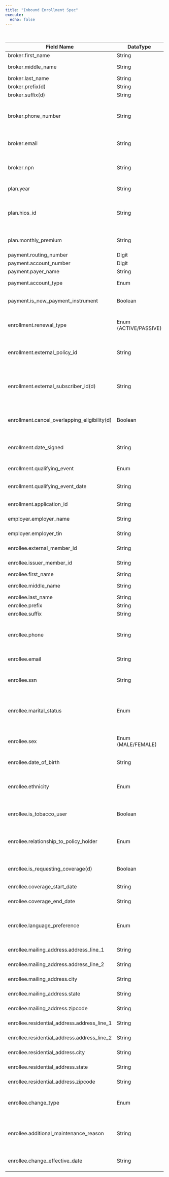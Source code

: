 ```yaml
---
title: "Inbound Enrollment Spec"
execute:
  echo: false
---
```

+----------------------------------------------+-----------------------+-----------------------------------------------------------------------------------------------------------------+--------------------------------------------------+---------------------------------------------------------------------+----------+------------+
| Field Name                                   | DataType              | Description                                                                                                     | Format                                           | Example                                                             | Length   | Required   |
+==============================================+=======================+=================================================================================================================+==================================================+=====================================================================+==========+============+
| broker.first_name                            | String                | Broker First Name                                                                                               |                                                  |                                                                     | 50       | N          |
+----------------------------------------------+-----------------------+-----------------------------------------------------------------------------------------------------------------+--------------------------------------------------+---------------------------------------------------------------------+----------+------------+
| broker.middle_name                           | String                | Broker Middle Name                                                                                              |                                                  |                                                                     | 50       | N          |
+----------------------------------------------+-----------------------+-----------------------------------------------------------------------------------------------------------------+--------------------------------------------------+---------------------------------------------------------------------+----------+------------+
| broker.last_name                             | String                | Broker Last Name                                                                                                |                                                  |                                                                     | 50       | N          |
+----------------------------------------------+-----------------------+-----------------------------------------------------------------------------------------------------------------+--------------------------------------------------+---------------------------------------------------------------------+----------+------------+
| broker.prefix(d)                             | String                | Broker Prefix                                                                                                   |                                                  |                                                                     | 4        | N          |
+----------------------------------------------+-----------------------+-----------------------------------------------------------------------------------------------------------------+--------------------------------------------------+---------------------------------------------------------------------+----------+------------+
| broker.suffix(d)                             | String                | Broker Suffix                                                                                                   |                                                  |                                                                     | 4        | N          |
+----------------------------------------------+-----------------------+-----------------------------------------------------------------------------------------------------------------+--------------------------------------------------+---------------------------------------------------------------------+----------+------------+
| broker.phone_number                          | String                | Broker's phone number                                                                                           | Valid 10-digit Phone Number (No delimiters)      | 5109027836                                                          | 15       | N          |
+----------------------------------------------+-----------------------+-----------------------------------------------------------------------------------------------------------------+--------------------------------------------------+---------------------------------------------------------------------+----------+------------+
| broker.email                                 | String                | Broker's email address                                                                                          | Valid Email Format (No delimiters)               | john@test.com                                                       | 50       | N          |
+----------------------------------------------+-----------------------+-----------------------------------------------------------------------------------------------------------------+--------------------------------------------------+---------------------------------------------------------------------+----------+------------+
| broker.npn                                   | String                | Broker's National Producer Number - required for enrollee attribution                                           | Valid 9-digit NPN (No delimiters)                | 123530000                                                           | 25       | N          |
+----------------------------------------------+-----------------------+-----------------------------------------------------------------------------------------------------------------+--------------------------------------------------+---------------------------------------------------------------------+----------+------------+
| plan.year                                    | String                | Plan Year                                                                                                       | Valid plan year                                  | 2025                                                                | 4        | Y          |
+----------------------------------------------+-----------------------+-----------------------------------------------------------------------------------------------------------------+--------------------------------------------------+---------------------------------------------------------------------+----------+------------+
| plan.hios_id                                 | String                | HIOS id                                                                                                         | 14 digit HIOS id code including variant          | 50221NJ0040001-02                                                   | 15       | Y          |
+----------------------------------------------+-----------------------+-----------------------------------------------------------------------------------------------------------------+--------------------------------------------------+---------------------------------------------------------------------+----------+------------+
| plan.monthly_premium                         | String                | Plan Monthly Premium                                                                                            | Valid decimal value                              | 999.99                                                              | 20       | Y          |
+----------------------------------------------+-----------------------+-----------------------------------------------------------------------------------------------------------------+--------------------------------------------------+---------------------------------------------------------------------+----------+------------+
| payment.routing_number                       | Digit                 |                                                                                                                 |                                                  | 021000021                                                           |          | N          |
+----------------------------------------------+-----------------------+-----------------------------------------------------------------------------------------------------------------+--------------------------------------------------+---------------------------------------------------------------------+----------+------------+
| payment.account_number                       | Digit                 |                                                                                                                 |                                                  |                                                                     |          | N          |
+----------------------------------------------+-----------------------+-----------------------------------------------------------------------------------------------------------------+--------------------------------------------------+---------------------------------------------------------------------+----------+------------+
| payment.payer_name                           | String                | The name of payer                                                                                               |                                                  |                                                                     |          | N          |
+----------------------------------------------+-----------------------+-----------------------------------------------------------------------------------------------------------------+--------------------------------------------------+---------------------------------------------------------------------+----------+------------+
| payment.account_type                         | Enum                  | The account type of ACH                                                                                         |                                                  | CHECKING                                                            |          | N          |
+----------------------------------------------+-----------------------+-----------------------------------------------------------------------------------------------------------------+--------------------------------------------------+---------------------------------------------------------------------+----------+------------+
| payment.is_new_payment_instrument            | Boolean               | True if this is new or updated payment instrument                                                               |                                                  |                                                                     |          | Y          |
+----------------------------------------------+-----------------------+-----------------------------------------------------------------------------------------------------------------+--------------------------------------------------+---------------------------------------------------------------------+----------+------------+
| enrollment.renewal_type                      | Enum (ACTIVE/PASSIVE) | Renewal Type                                                                                                    | Valid enum value (See DataType column)           | INITIATION                                                          |          | N          |
+----------------------------------------------+-----------------------+-----------------------------------------------------------------------------------------------------------------+--------------------------------------------------+---------------------------------------------------------------------+----------+------------+
| enrollment.external_policy_id                | String                | Unique identifier for the policy (coming from the partner)(important)                                           |                                                  |                                                                     |          | N          |
+----------------------------------------------+-----------------------+-----------------------------------------------------------------------------------------------------------------+--------------------------------------------------+---------------------------------------------------------------------+----------+------------+
| enrollment.external_subscriber_id(d)         | String                | Required if PlanChange/Cancel enrollment<br>                                                                    |                                                  |                                                                     |          | N          |
|                                              |                       | Same as subscriber's external_member_id                                                                         |                                                  |                                                                     |          |            |
+----------------------------------------------+-----------------------+-----------------------------------------------------------------------------------------------------------------+--------------------------------------------------+---------------------------------------------------------------------+----------+------------+
| enrollment.cancel_overlapping_eligibility(d) | Boolean               | Term or cancel existing eligibility if it overlaps and prefer new one                                           | Valid Boolean String                             | False                                                               |          | N          |
+----------------------------------------------+-----------------------+-----------------------------------------------------------------------------------------------------------------+--------------------------------------------------+---------------------------------------------------------------------+----------+------------+
| enrollment.date_signed                       | String                | Time when broker or consumer submitted their enrollment                                                         | ISO Format                                       | 2011-11-04 00:05:23.283+00:00                                       |          | Y          |
+----------------------------------------------+-----------------------+-----------------------------------------------------------------------------------------------------------------+--------------------------------------------------+---------------------------------------------------------------------+----------+------------+
| enrollment.qualifying_event                  | Enum                  | Enrollment Qualifying Event                                                                                     |                                                  |                                                                     |          | N          |
+----------------------------------------------+-----------------------+-----------------------------------------------------------------------------------------------------------------+--------------------------------------------------+---------------------------------------------------------------------+----------+------------+
| enrollment.qualifying_event_date             | String                | Enrollment Qualifying Event Date                                                                                | YYYY-MM-DD                                       | 1996-01-01                                                          |          | N          |
+----------------------------------------------+-----------------------+-----------------------------------------------------------------------------------------------------------------+--------------------------------------------------+---------------------------------------------------------------------+----------+------------+
| enrollment.application_id                    | String                | The ID of the application                                                                                       |                                                  |                                                                     |          | N          |
+----------------------------------------------+-----------------------+-----------------------------------------------------------------------------------------------------------------+--------------------------------------------------+---------------------------------------------------------------------+----------+------------+
| employer.employer_name                       | String                | The name of employer                                                                                            |                                                  |                                                                     |          |            |
+----------------------------------------------+-----------------------+-----------------------------------------------------------------------------------------------------------------+--------------------------------------------------+---------------------------------------------------------------------+----------+------------+
| employer.employer_tin                        | String                | The tax number of employer                                                                                      |                                                  |                                                                     |          |            |
+----------------------------------------------+-----------------------+-----------------------------------------------------------------------------------------------------------------+--------------------------------------------------+---------------------------------------------------------------------+----------+------------+
| enrollee.external_member_id                  | String                | member ID defined by vendor                                                                                     |                                                  |                                                                     |          | Y          |
+----------------------------------------------+-----------------------+-----------------------------------------------------------------------------------------------------------------+--------------------------------------------------+---------------------------------------------------------------------+----------+------------+
| enrollee.issuer_member_id                    | String                | member ID defined by issuer                                                                                     |                                                  |                                                                     |          |            |
+----------------------------------------------+-----------------------+-----------------------------------------------------------------------------------------------------------------+--------------------------------------------------+---------------------------------------------------------------------+----------+------------+
| enrollee.first_name                          | String                | Enrollee First Name                                                                                             |                                                  |                                                                     |          | Y          |
+----------------------------------------------+-----------------------+-----------------------------------------------------------------------------------------------------------------+--------------------------------------------------+---------------------------------------------------------------------+----------+------------+
| enrollee.middle_name                         | String                | Enrollee Middle Name                                                                                            |                                                  |                                                                     |          | N          |
+----------------------------------------------+-----------------------+-----------------------------------------------------------------------------------------------------------------+--------------------------------------------------+---------------------------------------------------------------------+----------+------------+
| enrollee.last_name                           | String                | Enrollee Last Name                                                                                              |                                                  |                                                                     |          | Y          |
+----------------------------------------------+-----------------------+-----------------------------------------------------------------------------------------------------------------+--------------------------------------------------+---------------------------------------------------------------------+----------+------------+
| enrollee.prefix                              | String                | Enrollee Prefix                                                                                                 |                                                  |                                                                     |          | N          |
+----------------------------------------------+-----------------------+-----------------------------------------------------------------------------------------------------------------+--------------------------------------------------+---------------------------------------------------------------------+----------+------------+
| enrollee.suffix                              | String                | Enrollee Suffix                                                                                                 |                                                  |                                                                     |          | N          |
+----------------------------------------------+-----------------------+-----------------------------------------------------------------------------------------------------------------+--------------------------------------------------+---------------------------------------------------------------------+----------+------------+
| enrollee.phone                               | String                | Enrollee Phone Number                                                                                           | Valid 10-digit Phone Number (No delimiters)      | 5109027836                                                          |          | N          |
+----------------------------------------------+-----------------------+-----------------------------------------------------------------------------------------------------------------+--------------------------------------------------+---------------------------------------------------------------------+----------+------------+
| enrollee.email                               | String                | Enrollee Email                                                                                                  | Valid Email Format                               | john@test.com                                                       |          | N          |
+----------------------------------------------+-----------------------+-----------------------------------------------------------------------------------------------------------------+--------------------------------------------------+---------------------------------------------------------------------+----------+------------+
| enrollee.ssn                                 | String                | Enrollee Social Security Number                                                                                 | Valid 9-digit SSN (No delimiters)                | 123456789                                                           |          | N          |
+----------------------------------------------+-----------------------+-----------------------------------------------------------------------------------------------------------------+--------------------------------------------------+---------------------------------------------------------------------+----------+------------+
| enrollee.marital_status                      | Enum                  | Enrollee Marital Status                                                                                         | Valid enum value (See Marital Status Mapping)    | M                                                                   |          | N          |
+----------------------------------------------+-----------------------+-----------------------------------------------------------------------------------------------------------------+--------------------------------------------------+---------------------------------------------------------------------+----------+------------+
| enrollee.sex                                 | Enum (MALE/FEMALE)    | Enrollee Sex                                                                                                    | Valid enum value (See DataType column)           | FEMALE                                                              |          | Y          |
+----------------------------------------------+-----------------------+-----------------------------------------------------------------------------------------------------------------+--------------------------------------------------+---------------------------------------------------------------------+----------+------------+
| enrollee.date_of_birth                       | String                | Enrollee Date of Birth                                                                                          | YYYY-MM-DD                                       | 1996-01-01                                                          |          | Y          |
+----------------------------------------------+-----------------------+-----------------------------------------------------------------------------------------------------------------+--------------------------------------------------+---------------------------------------------------------------------+----------+------------+
| enrollee.ethnicity                           | Enum                  | Enrollee Ethnicity                                                                                              | Valid enum value (See Ethnicity Code mapping)    | 2135-2                                                              |          | N          |
+----------------------------------------------+-----------------------+-----------------------------------------------------------------------------------------------------------------+--------------------------------------------------+---------------------------------------------------------------------+----------+------------+
| enrollee.is_tobacco_user                     | Boolean               | Specifies is enrollee is a tobacco user                                                                         | Valid Boolen String                              | TRUE                                                                |          | Y          |
+----------------------------------------------+-----------------------+-----------------------------------------------------------------------------------------------------------------+--------------------------------------------------+---------------------------------------------------------------------+----------+------------+
| enrollee.relationship_to_policy_holder       | Enum                  | Specifies enrollee's relationship to policy holder                                                              | Valid enum value (See Relationship Code Mapping) | 15                                                                  |          | Y          |
+----------------------------------------------+-----------------------+-----------------------------------------------------------------------------------------------------------------+--------------------------------------------------+---------------------------------------------------------------------+----------+------------+
| enrollee.is_requesting_coverage(d)           | Boolean               | Specifies if enrollee is requesting coverage                                                                    | Valid Boolen String                              | TRUE                                                                |          | Y          |
+----------------------------------------------+-----------------------+-----------------------------------------------------------------------------------------------------------------+--------------------------------------------------+---------------------------------------------------------------------+----------+------------+
| enrollee.coverage_start_date                 | String                | Coverage Start Date for enrollee                                                                                | YYYY-MM-DD                                       | 1996-01-01                                                          |          | Y          |
+----------------------------------------------+-----------------------+-----------------------------------------------------------------------------------------------------------------+--------------------------------------------------+---------------------------------------------------------------------+----------+------------+
| enrollee.coverage_end_date                   | String                | Coverage End Date for enrollee                                                                                  | YYYY-MM-DD                                       | 1996-01-01                                                          |          | Y          |
+----------------------------------------------+-----------------------+-----------------------------------------------------------------------------------------------------------------+--------------------------------------------------+---------------------------------------------------------------------+----------+------------+
| enrollee.language_preference                 | Enum                  | Enrollee Language Preference                                                                                    | Valid enum value (See Language Code mapping)     | spa                                                                 |          | N          |
+----------------------------------------------+-----------------------+-----------------------------------------------------------------------------------------------------------------+--------------------------------------------------+---------------------------------------------------------------------+----------+------------+
| enrollee.mailing_address.address_line_1      | String                | Enrollee Mailing Address Line 1                                                                                 |                                                  |                                                                     |          | N          |
+----------------------------------------------+-----------------------+-----------------------------------------------------------------------------------------------------------------+--------------------------------------------------+---------------------------------------------------------------------+----------+------------+
| enrollee.mailing_address.address_line_2      | String                | Enrollee Mailing Address Line 2                                                                                 |                                                  |                                                                     |          | N          |
+----------------------------------------------+-----------------------+-----------------------------------------------------------------------------------------------------------------+--------------------------------------------------+---------------------------------------------------------------------+----------+------------+
| enrollee.mailing_address.city                | String                | Enrollee Mailing Address City                                                                                   |                                                  |                                                                     |          | N          |
+----------------------------------------------+-----------------------+-----------------------------------------------------------------------------------------------------------------+--------------------------------------------------+---------------------------------------------------------------------+----------+------------+
| enrollee.mailing_address.state               | String                | Enrollee Mailing Address State                                                                                  |                                                  |                                                                     |          | N          |
+----------------------------------------------+-----------------------+-----------------------------------------------------------------------------------------------------------------+--------------------------------------------------+---------------------------------------------------------------------+----------+------------+
| enrollee.mailing_address.zipcode             | String                | Enrollee Mailing Address Zipcode                                                                                |                                                  |                                                                     |          | N          |
+----------------------------------------------+-----------------------+-----------------------------------------------------------------------------------------------------------------+--------------------------------------------------+---------------------------------------------------------------------+----------+------------+
| enrollee.residential_address.address_line_1  | String                | Enrollee Residential Address Line 1                                                                             |                                                  |                                                                     |          | Y          |
+----------------------------------------------+-----------------------+-----------------------------------------------------------------------------------------------------------------+--------------------------------------------------+---------------------------------------------------------------------+----------+------------+
| enrollee.residential_address.address_line_2  | String                | Enrollee Residential Address Line 2                                                                             |                                                  |                                                                     |          | N          |
+----------------------------------------------+-----------------------+-----------------------------------------------------------------------------------------------------------------+--------------------------------------------------+---------------------------------------------------------------------+----------+------------+
| enrollee.residential_address.city            | String                | Enrollee Residential Address City                                                                               |                                                  |                                                                     |          | Y          |
+----------------------------------------------+-----------------------+-----------------------------------------------------------------------------------------------------------------+--------------------------------------------------+---------------------------------------------------------------------+----------+------------+
| enrollee.residential_address.state           | String                | Enrollee Residential Address State                                                                              |                                                  |                                                                     |          | Y          |
+----------------------------------------------+-----------------------+-----------------------------------------------------------------------------------------------------------------+--------------------------------------------------+---------------------------------------------------------------------+----------+------------+
| enrollee.residential_address.zipcode         | String                | Enrollee Residential Address Zipcode                                                                            |                                                  |                                                                     |          | Y          |
+----------------------------------------------+-----------------------+-----------------------------------------------------------------------------------------------------------------+--------------------------------------------------+---------------------------------------------------------------------+----------+------------+
| enrollee.change_type                         | Enum                  | Type of modification made to the enrollee's policy status                                                       |                                                  | CHANGE, ADDITION, CANCELLATION, TERMINATION, REINSTATEMENT          |          | Y          |
+----------------------------------------------+-----------------------+-----------------------------------------------------------------------------------------------------------------+--------------------------------------------------+---------------------------------------------------------------------+----------+------------+
| enrollee.additional_maintenance_reason       | String                | [Additional maintenance reason code](supported_additional_maintenance_reasons.qmd) for the policy status change.|                                                  | [e.g. LEAVE_PLATFORM](supported_additional_maintenance_reasons.qmd) |          |            |
+----------------------------------------------+-----------------------+-----------------------------------------------------------------------------------------------------------------+--------------------------------------------------+---------------------------------------------------------------------+----------+------------+
| enrollee.change_effective_date               | String                | Date at which change should take effect                                                                         | YYYY-MM-DD                                       |                                                                     |          |            |
+----------------------------------------------+-----------------------+-----------------------------------------------------------------------------------------------------------------+--------------------------------------------------+---------------------------------------------------------------------+----------+------------+
: {.striped}